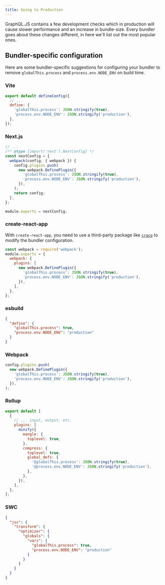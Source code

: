 ```yaml
---
title: Going to Production
---
```


GraphQL.JS contains a few development checks which in production will cause slower performance and
an increase in bundle-size. Every bundler goes about these changes different, in here we'll list
out the most popular ones.

## Bundler-specific configuration

Here are some bundler-specific suggestions for configuring your bundler to remove `globalThis.process` and `process.env.NODE_ENV` on build time.

### Vite

```js
export default defineConfig({
  // ...
  define: {
    'globalThis.process': JSON.stringify(true),
    'process.env.NODE_ENV': JSON.stringify('production'),
  },
});
```

### Next.js

```js
// ...
/** @type {import('next').NextConfig} */
const nextConfig = {
  webpack(config, { webpack }) {
    config.plugins.push(
      new webpack.DefinePlugin({
        'globalThis.process': JSON.stringify(true),
        'process.env.NODE_ENV': JSON.stringify('production'),
      }),
    );
    return config;
  },
};

module.exports = nextConfig;
```

### create-react-app

With `create-react-app`, you need to use a third-party package like [`craco`](https://craco.js.org/) to modify the bundler configuration.

```js
const webpack = require('webpack');
module.exports = {
  webpack: {
    plugins: [
      new webpack.DefinePlugin({
        'globalThis.process': JSON.stringify(true),
        'process.env.NODE_ENV': JSON.stringify('production'),
      }),
    ],
  },
};
```

### esbuild

```json
{
  "define": {
    "globalThis.process": true,
    "process.env.NODE_ENV": "production"
  }
}
```

### Webpack

```js
config.plugins.push(
  new webpack.DefinePlugin({
    'globalThis.process': JSON.stringify(true),
    'process.env.NODE_ENV': JSON.stringify('production'),
  }),
);
```

### Rollup

```js
export default [
  {
    // ... input, output, etc.
    plugins: [
      minify({
        mangle: {
          toplevel: true,
        },
        compress: {
          toplevel: true,
          global_defs: {
            '@globalThis.process': JSON.stringify(true),
            '@process.env.NODE_ENV': JSON.stringify('production'),
          },
        },
      }),
    ],
  },
];
```

### SWC

```json filename=".swcrc"
{
  "jsc": {
    "transform": {
      "optimizer": {
        "globals": {
          "vars": {
            "globalThis.process": true,
            "process.env.NODE_ENV": "production"
          }
        }
      }
    }
  }
}
```
